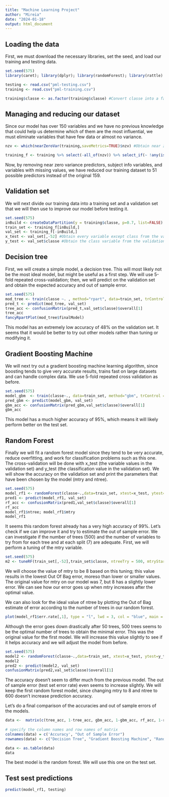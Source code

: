 ```yaml
---
title: "Machine Learning Project"
author: "Mireia"
date: "2024-01-18"
output: html_document
---
```



## Loading the data

First, we must download the necessary libraries, set the seed, and load our training and testing data.

```r
set.seed(575)
library(caret); library(dplyr); library(randomForest); library(rattle)

testing <- read.csv("pml-testing.csv")
training <- read.csv("pml-training.csv")

training$classe <- as.factor(training$classe) #Convert classe into a factor variable
```

## Managing and reducing our dataset

Since our model has over 150 variables and we have no previous knowledge that could help us determine which of them are the most influential, we must eliminate variables that have few data or almost no variance.

```r
nzv <- which(nearZeroVar(training,saveMetrics=TRUE)$nzv) #Obtain near zero variance predictors

training_f <- training %>% select(-all_of(nzv)) %>% select_if(~ !any(is.na(.))) %>% select(-c(1:7)) #Remove columns with missing data, subject information variables and near zero variance variables

```

Now, by removing near zero variance predictors, subject info variables, and variables with missing values, we have reduced our training dataset to 51 possible predictors instead of the original 159.

## Validation set

We will next divide our training data into a training set and a validation set that we will then use to improve our model before testing it.

```r
set.seed(575)
inBuild <- createDataPartition(y = training$classe, p=0.7, list=FALSE) #Partition training data - 70% training, 30% validation
train_set <- training_f[inBuild,]
val_set <- training_f[-inBuild,]
x_test <- val_set[,-52] #Obtain every variable except class from the validation set
y_test <- val_set$classe #Obtain the class variable from the validation set
```

## Decision tree

First, we will create a simple model, a decision tree. This will most likely not be the most ideal model, but might be useful as a first step. We will use 5-fold repeated cross-validation; then, we will predict on the validation set and obtain the expected accuracy and out of sample error.

```r
set.seed(575)
mod_tree <- train(classe ~. , method="rpart", data=train_set, trControl =  trainControl(method="repeatedcv", number=5))
pred_t <- predict(mod_tree, val_set)
tree_acc <- confusionMatrix(pred_t,val_set$classe)$overall[1]
tree_acc
fancyRpartPlot(mod_tree$finalModel)
```

This model has an extremely low accuracy of 48% on the validation set. It seems that it would be better to try out other models rather than tuning or modifying it.

## Gradient Boosting Machine

We will next try out a gradient boosting machine learning algorithm, since boosting tends to give very accurate results, trains fast on large datasets and can handle complex data. We use 5-fold repeated cross validation as before.

```r
set.seed(575)
model_gbm  <- train(classe~., data=train_set, method="gbm", trControl =  trainControl(method="repeatedcv", number=5), verbose=FALSE)
pred_gbm <- predict(model_gbm, val_set)
gbm_acc <- confusionMatrix(pred_gbm,val_set$classe)$overall[1]
gbm_acc
```

This model has a much higher accuracy of 95%, which means it will likely perform better on the test set.

## Random Forest

Finally we will fit a random forest model since they tend to be very accurate, reduce overfitting, and work for classification problems such as this one. The cross-validation will be done with x_test (the variable values in the validation set) and y_test (the classification value in the validation set). We will show the accuracy on the validation set and print the parameters that have been chosen by the model (mtry and ntree).

```r
set.seed(575)
model_rf1 <- randomForest(classe~.,data=train_set, xtest=x_test, ytest=y_test, keep.forest=TRUE)
pred1 <- predict(model_rf1, val_set)
rf_acc <- confusionMatrix(pred1,val_set$classe)$overall[1]
rf_acc
model_rf1$ntree; model_rf1$mtry
model_rf1
```

It seems this random forest already has a very high accuracy of 99%. Let's check if we can improve it and try to estimate the out of sample error. We can investigate if the number of trees (500) and the number of variables to try from for each tree and at each split (7) are adequate. First, we will perform a tuning of the mtry variable.

```r

set.seed(575)
m2 <- tuneRF(train_set[,-52],train_set$classe, ntreeTry = 500, mtryStart=10, stepFactor = 1.2, improve = 0.01, plot= T) 

```

We will choose the value of mtry to be 8 based on this tuning; this value results in the lowest Out Of Bag error, moreso than lower or smaller values. The original value for mtry on our model was 7, but 8 has a slightly lower error. We can see how our error goes up when mtry increases after the optimal value.

We can also look for the ideal value of ntree by plotting the Out of Bag estimate of error according to the number of trees in our random forest.

```r

plot(model_rf1$err.rate[,1], type = "l", lwd = 3, col = "blue", main = "Bagging: OOB estimate of error rate",xlab = "Number of Trees", ylab = "OOB error rate")

```

Although the error goes down drastically after 50 trees, 500 trees seems to be the optimal number of trees to obtain the minimal error. This was the original value for the first model. We will increase this value slightly to see if it helps accuracy and we will adjust the model from before.

```r
set.seed(575)
model2 <- randomForest(classe~.,data=train_set, xtest=x_test, ytest=y_test, mtry=8, ntree=600, keep.forest=TRUE)
model2
pred2 <- predict(model2, val_set)
confusionMatrix(pred2,val_set$classe)$overall[1]

```

The accuracy doesn't seem to differ much from the previous model. The out of sample error (test set error rate) even seems to increase slightly. We will keep the first random forest model, since changing mtry to 8 and ntree to 600 doesn't increase prediction accuracy.

Let's do a final comparison of the accuracies and out of sample errors of the models.

```r
data <-  matrix(c(tree_acc, 1-tree_acc, gbm_acc, 1-gbm_acc, rf_acc, 1-rf_acc), ncol=2, byrow=TRUE)
 
# specify the column names and row names of matrix
colnames(data) = c('Accuracy', "Out of Sample Error")
rownames(data) <- c("Decision Tree", "Gradient Boosting Machine", "Random Forest")

data <- as.table(data)
data
```

The best model is the random forest. We will use this one on the test set.

## Test sest predictions

```r
predict(model_rf1, testing)
```
